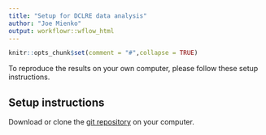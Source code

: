 ```yaml
---
title: "Setup for DCLRE data analysis"
author: "Joe Mienko"
output: workflowr::wflow_html
---
```


```r
knitr::opts_chunk$set(comment = "#",collapse = TRUE)
```

To reproduce the results on your own computer, please follow these 
setup instructions.

## Setup instructions

Download or clone the
[git repository](https://github.com/stephenslab/wflow-divvy)
on your computer.
